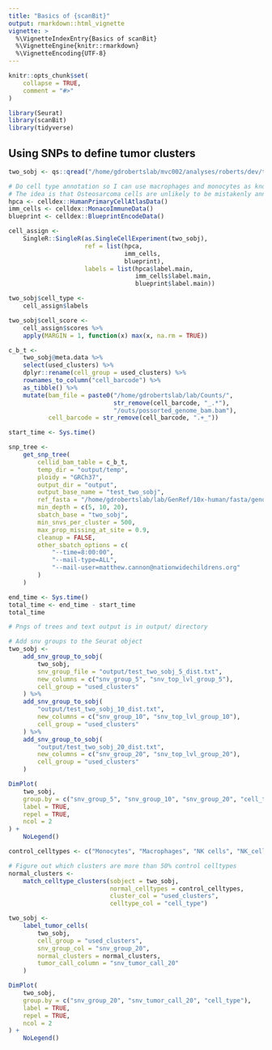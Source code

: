 ```yaml
---
title: "Basics of {scanBit}"
output: rmarkdown::html_vignette
vignette: >
  %\VignetteIndexEntry{Basics of scanBit}
  %\VignetteEngine{knitr::rmarkdown}
  %\VignetteEncoding{UTF-8}
---
```


```r
knitr::opts_chunk$set(
    collapse = TRUE,
    comment = "#>"
)
```

```r
library(Seurat)
library(scanBit)
library(tidyverse)
```

## Using SNPs to define tumor clusters
```r
two_sobj <- qs::qread("/home/gdrobertslab/mvc002/analyses/roberts/dev/testSnps/output/patient_met_1/two_sobj.qs")

# Do cell type annotation so I can use macrophages and monocytes as known normal cells
# The idea is that Osteosarcoma cells are unlikely to be mistakenly annotated as macrophages or monocytes
hpca <- celldex::HumanPrimaryCellAtlasData()
imm_cells <- celldex::MonacoImmuneData()
blueprint <- celldex::BlueprintEncodeData()

cell_assign <-
    SingleR::SingleR(as.SingleCellExperiment(two_sobj),
                     ref = list(hpca,
                                imm_cells,
                                blueprint),
                     labels = list(hpca$label.main,
                                   imm_cells$label.main,
                                   blueprint$label.main))

two_sobj$cell_type <-
    cell_assign$labels

two_sobj$cell_score <-
    cell_assign$scores %>%
    apply(MARGIN = 1, function(x) max(x, na.rm = TRUE))

c_b_t <-
    two_sobj@meta.data %>%
    select(used_clusters) %>%
    dplyr::rename(cell_group = used_clusters) %>%
    rownames_to_column("cell_barcode") %>%
    as_tibble() %>%
    mutate(bam_file = paste0("/home/gdrobertslab/lab/Counts/",
                             str_remove(cell_barcode, "_.*"),
                             "/outs/possorted_genome_bam.bam"),
           cell_barcode = str_remove(cell_barcode, ".+_"))

start_time <- Sys.time()

snp_tree <-
    get_snp_tree(
        cellid_bam_table = c_b_t,
        temp_dir = "output/temp",
        ploidy = "GRCh37",
        output_dir = "output",
        output_base_name = "test_two_sobj",
        ref_fasta = "/home/gdrobertslab/lab/GenRef/10x-human/fasta/genome.fa",
        min_depth = c(5, 10, 20),
        sbatch_base = "two_sobj",
        min_snvs_per_cluster = 500,
        max_prop_missing_at_site = 0.9,
        cleanup = FALSE,
        other_sbatch_options = c(
            "--time=8:00:00",
            "--mail-type=ALL",
            "--mail-user=matthew.cannon@nationwidechildrens.org"
        )
    )

end_time <- Sys.time()
total_time <- end_time - start_time
total_time

# Pngs of trees and text output is in output/ directory

# Add snv groups to the Seurat object
two_sobj <-
    add_snv_group_to_sobj(
        two_sobj,
        snv_group_file = "output/test_two_sobj_5_dist.txt",
        new_columns = c("snv_group_5", "snv_top_lvl_group_5"),
        cell_group = "used_clusters"
    ) %>%
    add_snv_group_to_sobj(
        "output/test_two_sobj_10_dist.txt",
        new_columns = c("snv_group_10", "snv_top_lvl_group_10"),
        cell_group = "used_clusters"
    ) %>%
    add_snv_group_to_sobj(
        "output/test_two_sobj_20_dist.txt",
        new_columns = c("snv_group_20", "snv_top_lvl_group_20"),
        cell_group = "used_clusters"
    )

DimPlot(
    two_sobj,
    group.by = c("snv_group_5", "snv_group_10", "snv_group_20", "cell_type"),
    label = TRUE,
    repel = TRUE,
    ncol = 2
) +
    NoLegend()

control_celltypes <- c("Monocytes", "Macrophages", "NK cells", "NK_cell")

# Figure out which clusters are more than 50% control celltypes
normal_clusters <-
    match_celltype_clusters(sobject = two_sobj,
                            normal_celltypes = control_celltypes,
                            cluster_col = "used_clusters",
                            celltype_col = "cell_type")

two_sobj <-
    label_tumor_cells(
        two_sobj,
        cell_group = "used_clusters",
        snv_group_col = "snv_group_20",
        normal_clusters = normal_clusters,
        tumor_call_column = "snv_tumor_call_20"
    )

DimPlot(
    two_sobj,
    group.by = c("snv_group_20", "snv_tumor_call_20", "cell_type"),
    label = TRUE,
    repel = TRUE,
    ncol = 2
) +
    NoLegend()
```
